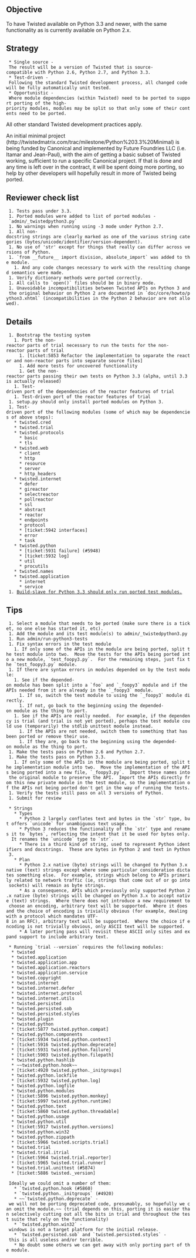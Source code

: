 == Objective ==

To have Twisted available on Python 3.3 and newer, with the same functionality as is currently available on Python 2.x.

== Strategy ==

  * Single source - The result will be a version of Twisted that is source-compatible with Python 2.6, Python 2.7, and Python 3.3.
  * Test-driven - Following the standard Twisted development process, all changed code will be fully automatically unit tested.
  * Opportunistic - Where module dependencies (within Twisted) need to be ported to support porting of the high-priority modules, modules may be split so that only some of their contents need to be ported.

All other standard Twisted development practices apply.

An initial minimal project (http://twistedmatrix.com/trac/milestone/Python%203.3%20Minimal) is being funded by Canonical and implemented by Future Foundries LLC (i.e. Itamar and Jean-Paul), with the aim of getting a basic subset of Twisted working, sufficient to run a specific Canonical project. If that is done and any time is left over in the contract, it will be spent doing more porting, so help by other developers will hopefully result in more of Twisted being ported.

== Reviewer check list ==

  1. Tests pass under 3.3.
  1. Ported modules were added to list of ported modules - `admin/_twistedpython3.py`
  1. No warnings when running using -3 mode under Python 2.7.
  1. All non-docstring strings are clearly marked as one of the various string categories (bytes/unicode/identifier/version-dependent).
  1. No use of 'str' except for things that really can differ across versions of Python.
  1. `from __future__ import division, absolute_import` was added to the module.
    1. And any code changes necessary to work with the resulting changed semantics were made.
  1. Verify dictionary methods were ported correctly.
  1. All calls to `open()` files should be in binary mode.
  1. Unavoidable incompatibilities between Twisted APIs on Python 3 and the original behavior on Python 2 are documented in `doc/core/howto/python3.xhtml` (incompatibilities in the Python 2 behavior are not allowed).

== Details ==

  1. Bootstrap the testing system
    1. Port the non-reactor parts of trial necessary to run the tests for the non-reactor parts of trial
      1. [ticket:5853 Refactor the implementation to separate the reactor and non-reactor parts into separate source files]
      1. Add more tests for uncovered functionality
      1. Get the non-reactor parts passing their own tests on Python 3.3 (alpha, until 3.3 is actually released)
    1. Test-driven port of the dependencies of the reactor features of trial
    1. Test-driven port of the reactor features of trial
  1. setup.py should only install ported modules on Python 3.
  1. Test-driven port of the following modules (some of which may be dependencies of above steps):
    * twisted.cred
    * twisted.trial
    * twisted.protocols
      * basic
      * tls
    * twisted.web
      * client
      * http
      * resource
      * server
      * http_headers
    * twisted.internet
      * defer
      * gireactor
      * selectreactor
      * pollreactor
      * ssl
      * abstract
      * reactor
      * endpoints
      * protocol
      * [ticket:5942 interfaces]
      * error
      * task
    * twisted.python
      * [ticket:5931 failure] (#5948)
      * [ticket:5932 log]
      * util
      * procutils
    * twisted.names
    * twisted.application
      * internet
      * service
  1. [http://buildbot.twistedmatrix.com/builders/python-3.3-tests Build-slave for Python 3.3 should only run ported test modules.]

== Tips ==

  1. Select a module that needs to be ported (make sure there is a ticket, no one else has started it, etc).
  1. Add the module and its test module(s) to admin/_twistedpython3.py
  1. Run admin/run-python3-tests
  1. Fix syntax errors in the test module
    1. If only some of the APIs in the module are being ported, split the test module into two.  Move the tests for the APIs being ported into a new module, `test_foopy3.py`.  For the remaining steps, just fix the `test_foopy3.py` module.
  1. If there are syntax errors in modules depended on by the test module:
    1. See if the depended-on module has been split into a `foo` and `_foopy3` module and if the APIs needed from it are already in the `_foopy3` module. 
      1. If so, switch the test module to using the `_foopy3` module directly.
      1. If not, go back to the beginning using the depended-on module as the thing to port.
    1. See if the APIs are really needed.  For example, if the dependency is trial (and trial is not yet ported), perhaps the test module could use (temporarily) the stdlib unittest module instead.
      1. If the APIs are not needed, switch them to something that has been ported or remove their use.
      1. If they are, go back to the beginning using the depended-on module as the thing to port.
  1. Make the tests pass on Python 2.6 and Python 2.7.
  1. Make the tests pass on Python 3.3.
    1. If only some of the APIs in the module are being ported, split the implementation module into two.  Move the implementation of the APIs being ported into a new file, `_foopy3.py`.  Import these names into the original module to preserve the API.  Import the APIs directly from this new private module in the test module, so the implementation of the APIs not being ported don't get in the way of running the tests.
  1. Verify the tests still pass on all 3 versions of Python.
  1. Submit for review

  * Strings
    * Types
      * Python 2 largely conflates text and bytes in the `str` type, but offers `unicode` for unambiguous text usage.
      * Python 3 reduces the functionality of the `str` type and renames it to `bytes`, reflecting the intent that it be used for bytes only.  It renames the `unicode` type to `str`.
      * There is a third kind of string, used to represent Python identifiers and docstrings.  These are bytes in Python 2 and text in Python 3.
    * Plan
      * Python 2.x native (byte) strings will be changed to Python 3.x native (text) strings except where some particular consideration dictates something else.  For example, strings which belong to APIs primarily related to network traffic (ie, strings that come out of or go into sockets) will remain as byte strings.
      * As a consequence, APIs which previously only supported Python 2.x native (byte) strings will be changed on Python 3.x to accept native (text) strings.  Where there does not introduce a new requirement to choose an encoding, arbitrary text will be supported.  Where it does and the choice of encoding is trivially obvious (for example, dealing with a protocol which mandates UTF-8 in an RFC), arbitrary text will be supported.  Where the choice if encoding is not trivially obvious, only ASCII text will be supported.
      * A later porting pass will revisit these ASCII only sites and expand support to include arbitrary text.

  * Running `trial --version` requires the following modules:
   * twisted
   * twisted.application
   * twisted.application.app
   * twisted.application.reactors
   * twisted.application.service
   * twisted.copyright
   * twisted.internet
   * twisted.internet.defer
   * twisted.internet.protocol
   * twisted.internet.utils
   * twisted.persisted
   * twisted.persisted.sob
   * twisted.persisted.styles
   * twisted.plugin
   * twisted.python
   * [ticket:5877 twisted.python.compat]
   * twisted.python.components
   * [ticket:5934 twisted.python.context]
   * [ticket:5916 twisted.python.deprecate]
   * [ticket:5931 twisted.python.failure]
   * [ticket:5903 twisted.python.filepath]
   * twisted.python.hashlib
   * ~~twisted.python.hook~~
   * [ticket:4920 twisted.python._initgroups]
   * twisted.python.lockfile
   * [ticket:5932 twisted.python.log]
   * twisted.python.logfile
   * twisted.python.modules
   * [ticket:5896 twisted.python.monkey]
   * [ticket:5997 twisted.python.runtime]
   * twisted.python.text
   * [ticket:5860 twisted.python.threadable]
   * twisted.python.usage
   * twisted.python.util
   * [ticket:5917 twisted.python.versions]
   * twisted.python.win32
   * twisted.python.zippath
   * [ticket:5966 twisted.scripts.trial]
   * twisted.trial
   * twisted.trial.itrial
   * [ticket:5964 twisted.trial.reporter]
   * [ticket:5965 twisted.trial.runner]
   * twisted.trial.unittest (#5874)
   * [ticket:5886 twisted._version]

  Ideally we could omit a number of them:
    * `twisted.python.hook (#5860)
    * `twisted.python._initgroups` (#4920)
    * ~~`twisted.python.deprecate` - we will not be porting deprecated code, presumably, so hopefully we can omit the module.~~ (trial depends on this, porting it is easier than selectively cutting out all the bits in trial and throughout the test suite that rely on the functionality)
    * `twisted.python.win32` - windows is not a target platform for the initial release.
    * `twisted.persisted.sob` and `twisted.persisted.styles` - this is all useless and/or terrible.
    * No doubt some others we can get away with only porting part of the module.
